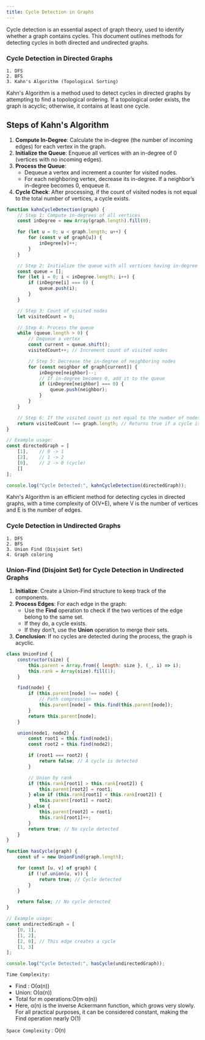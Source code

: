```yaml
---
title: Cycle Detection in Graphs
---
```


Cycle detection is an essential aspect of graph theory, used to identify whether a graph contains cycles. This document outlines methods for detecting cycles in both directed and undirected graphs.

### Cycle Detection in Directed Graphs

    1. DFS
    2. BFS
    3. Kahn's Algorithm (Topological Sorting)

Kahn's Algorithm is a method used to detect cycles in directed graphs by attempting to find a topological ordering. If a topological order exists, the graph is acyclic; otherwise, it contains at least one cycle.

## Steps of Kahn's Algorithm

1. **Compute In-Degree**: Calculate the in-degree (the number of incoming edges) for each vertex in the graph.
2. **Initialize the Queue**: Enqueue all vertices with an in-degree of 0 (vertices with no incoming edges).
3. **Process the Queue**:
   - Dequeue a vertex and increment a counter for visited nodes.
   - For each neighboring vertex, decrease its in-degree. If a neighbor’s in-degree becomes 0, enqueue it.
4. **Cycle Check**: After processing, if the count of visited nodes is not equal to the total number of vertices, a cycle exists.

```JavaScript
function kahnCycleDetection(graph) {
    // Step 1: Compute in-degrees of all vertices
    const inDegree = new Array(graph.length).fill(0);

    for (let u = 0; u < graph.length; u++) {
        for (const v of graph[u]) {
            inDegree[v]++;
        }
    }

    // Step 2: Initialize the queue with all vertices having in-degree 0
    const queue = [];
    for (let i = 0; i < inDegree.length; i++) {
        if (inDegree[i] === 0) {
            queue.push(i);
        }
    }

    // Step 3: Count of visited nodes
    let visitedCount = 0;

    // Step 4: Process the queue
    while (queue.length > 0) {
        // Dequeue a vertex
        const current = queue.shift();
        visitedCount++; // Increment count of visited nodes

        // Step 5: Decrease the in-degree of neighboring nodes
        for (const neighbor of graph[current]) {
            inDegree[neighbor]--;
            // If in-degree becomes 0, add it to the queue
            if (inDegree[neighbor] === 0) {
                queue.push(neighbor);
            }
        }
    }

    // Step 6: If the visited count is not equal to the number of nodes, a cycle exists
    return visitedCount !== graph.length; // Returns true if a cycle is detected
}

// Example usage:
const directedGraph = [
    [1],    // 0 -> 1
    [2],    // 1 -> 2
    [0],    // 2 -> 0 (cycle)
    []
];

console.log("Cycle Detected:", kahnCycleDetection(directedGraph));
```

Kahn's Algorithm is an efficient method for detecting cycles in directed graphs, with a time complexity of O(V+E), where V is the number of vertices and E is the number of edges.

### Cycle Detection in Undirected Graphs

    1. DFS
    2. BFS
    3. Union Find (Disjoint Set)
    4. Graph coloring

### Union-Find (Disjoint Set) for Cycle Detection in Undirected Graphs

1. **Initialize**: Create a Union-Find structure to keep track of the components.
2. **Process Edges**: For each edge in the graph:
   - Use the **Find** operation to check if the two vertices of the edge belong to the same set.
   - If they do, a cycle exists.
   - If they don’t, use the **Union** operation to merge their sets.
3. **Conclusion**: If no cycles are detected during the process, the graph is acyclic.

```JavaScript
class UnionFind {
    constructor(size) {
        this.parent = Array.from({ length: size }, (_, i) => i);
        this.rank = Array(size).fill(1);
    }

    find(node) {
        if (this.parent[node] !== node) {
            // Path compression
            this.parent[node] = this.find(this.parent[node]);
        }
        return this.parent[node];
    }

    union(node1, node2) {
        const root1 = this.find(node1);
        const root2 = this.find(node2);

        if (root1 === root2) {
            return false; // A cycle is detected
        }

        // Union by rank
        if (this.rank[root1] > this.rank[root2]) {
            this.parent[root2] = root1;
        } else if (this.rank[root1] < this.rank[root2]) {
            this.parent[root1] = root2;
        } else {
            this.parent[root2] = root1;
            this.rank[root1]++;
        }
        return true; // No cycle detected
    }
}

function hasCycle(graph) {
    const uf = new UnionFind(graph.length);

    for (const [u, v] of graph) {
        if (!uf.union(u, v)) {
            return true; // Cycle detected
        }
    }

    return false; // No cycle detected
}

// Example usage:
const undirectedGraph = [
    [0, 1],
    [1, 2],
    [2, 0], // This edge creates a cycle
    [1, 3]
];

console.log("Cycle Detected:", hasCycle(undirectedGraph));
```

`Time Complexity:`

- Find : O(α(n))
- Union: O(α(n))
- Total for m operations:O(m⋅α(n))
- Here, α(n) is the inverse Ackermann function, which grows very slowly. For all practical purposes, it can be considered constant, making the Find operation nearly O(1)

`Space Complexity` : O(n)
